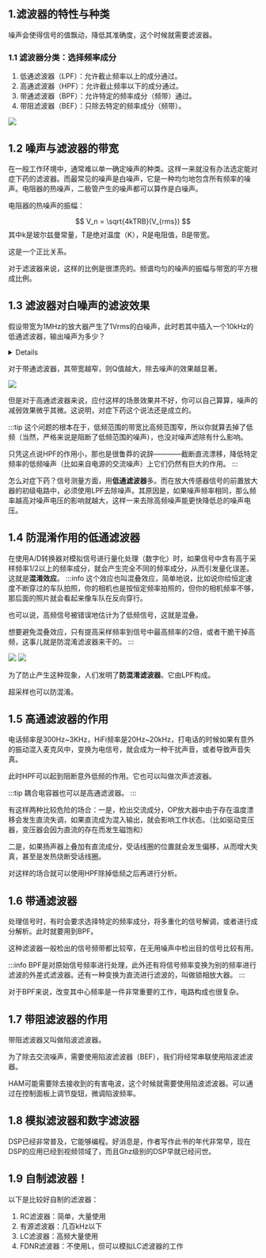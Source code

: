 
<WordCount>

## 1.滤波器的特性与种类

噪声会使得信号的值飘动，降低其准确度，这个时候就需要滤波器。 

### 1.1 滤波器分类：选择频率成分

1. 低通滤波器（LPF）：允许截止频率以上的成分通过。
2. 高通滤波器（HPF）：允许截止频率以下的成分通过。
3. 带通滤波器（BPF）：允许特定的频率成分（频带）通过。
4. 带阻滤波器（BEF）：只除去特定的频率成分（频带）。

![](https://github.com/user-attachments/assets/e97ce427-6646-4541-934d-3ad114fb2244)

## 1.2 噪声与滤波器的带宽

在一般工作环境中，通常难以单一确定噪声的种类。这样一来就没有办法选定能对症下药的滤波器。而最常见的噪声是白噪声，它是一种均匀地包含所有频率的噪声。电阻器的热噪声，二极管产生的噪声都可以算作是白噪声。

电阻器的热噪声的振幅：

$$
V_n = \sqrt{4kTRB}(V_{rms})
$$
其中k是玻尔兹曼常量，T是绝对温度（K），R是电阻值，B是带宽。

这是一个正比关系。

对于滤波器来说，这样的比例是很漂亮的。频谱均匀的噪声的振幅与带宽的平方根成比例。

## 1.3 滤波器对白噪声的滤波效果

假设带宽为1MHz的放大器产生了1Vrms的白噪声，此时若其中插入一个10kHz的低通滤波器，输出噪声为多少？

<details>
答案：

$$
1\times \sqrt{10kHz/1MHz} = 0.1 (V_{rms})
$$

</details>

对于带通滤波器，其带宽越窄，则Q值越大，除去噪声的效果越显著。

![](https://github.com/user-attachments/assets/e76c3103-c2c1-4944-8f32-0ddee487a3b3)

但是对于高通滤波器来说，应付这样的场景效果并不好，你可以自己算算，噪声的减弱效果微乎其微。这说明，对症下药这个说法还是成立的。

:::tip
这个问题的根本在于，低频范围的带宽比高频范围窄，所以你就算去掉了低频（当然，严格来说是阻断了低频范围的噪声），也没对噪声滤除有什么影响。

只凭这点说HPF的作用小，那也是很鲁莽的说辞————截断直流漂移，降低特定频率的低频噪声（比如来自电源的交流噪声）上它们仍然有巨大的作用。
:::

怎么对症下药？信号测量方面，用**低通滤波器**多。而在放大传感器信号的前置放大器的初级电路中，必须使用LPF去除噪声。其原因是，如果噪声频率相同，那么频率越高对噪声电压的影响就越大，这样一来去除高频噪声能更快降低总的噪声电压。

## 1.4 防混淆作用的低通滤波器


在使用A/D转换器对模拟信号进行量化处理（数字化）时，如果信号中含有高于采样频率1/2以上的频率成分，就会产生完全不同的频率成分，从而引发量化误差。这就是**混淆效应**。
:::info
这个效应也叫混叠效应，简单地说，比如说你给恒定速度不断穿过的车队拍照，你的相机也是按恒定频率拍照的，但你的相机频率不够，那后面的照片就会看起来像车队在反向穿行。

也可以说，高频信号被错误地估计为了低频信号，这就是混叠。

想要避免混叠效应，只有提高采样频率到信号中最高频率的2倍，或者干脆干掉高频，这事儿就是防混淆滤波器来干的。
:::

![](https://github.com/user-attachments/assets/4c67e39b-c804-4dc4-92f0-99d37f09e48e)
![](https://github.com/user-attachments/assets/ce678d99-2449-423d-9a28-11bfb8827494)

为了防止产生这种现象，人们发明了**防混淆滤波器**。它由LPF构成。

超采样也可以防混淆。

## 1.5 高通滤波器的作用

电话频率是300Hz~3KHz，HiFi频率是20Hz~20kHz，打电话的时候如果有意外的振动混入麦克风中，变换为电信号，就会成为一种干扰声音，或者导致声音失真。

此时HPF可以起到阻断意外低频的作用。它也可以叫做次声滤波器。

:::tip
耦合电容器也可以是高通滤波器。
:::

有这样两种比较危险的场合：一是，检出交流成分，OP放大器中由于存在温度漂移会发生直流失调，如果直流成为混入输出，就会影响工作状态。（比如驱动变压器，变压器会因为直流的存在而发生磁饱和）
	
二是，如果扬声器上叠加有直流成分，受话线圈的位置就会发生偏移，从而增大失真，甚至是发热烧断受话线圈。

对这样的场合就可以使用HPF除掉低频之后再进行分析。

## 1.6 带通滤波器

处理信号时，有时会要求选择特定的频率成分，将多重化的信号解调，或者进行成分解析。此时就要用到BPF。

这种滤波器一般检出的信号频带都比较窄，在无用噪声中检出目的信号比较有用。

:::info
BPF是对原始信号频率进行处理，此外还有将信号频率变换为别的频率进行滤波的外差式滤波器。还有一种变换为直流进行滤波的，叫做锁相放大器。
:::

对于BPF来说，改变其中心频率是一件非常重要的工作，电路构成也很复杂。

## 1.7 带阻滤波器的作用

带阻滤波器又叫做陷波滤波器。

为了除去交流噪声，需要使用陷波滤波器（BEF），我们将经常串联使用陷波滤波器。

HAM可能需要除去接收到的有害电波，这个时候就需要使用陷波滤波器。可以通过在控制面板上调节旋钮，微调陷波频率。

## 1.8 模拟滤波器和数字滤波器

DSP已经非常普及，它能够编程。好消息是，作者写作此书的年代非常早，现在DSP的应用已经到视频领域了，而且Ghz级别的DSP早就已经问世。

## 1.9 自制滤波器！

以下是比较好自制的滤波器：

1. RC滤波器：简单，大量使用
2. 有源滤波器：几百kHz以下
3. LC滤波器：高频大量使用
4. FDNR滤波器：不使用L，但可以模拟LC滤波器的工作







</WordCount>
